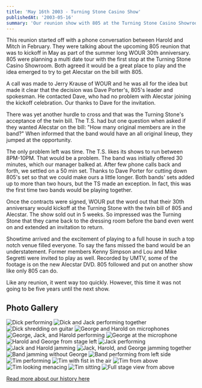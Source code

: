 ```yaml
---
title: 'May 16th 2003 - Turning Stone Casino Show'
publishedAt: '2003-05-16'
summary: 'Our reunion show with 805 at the Turning Stone Casino Showroom, celebrating WOUR\'s 30th anniversary.'
---
```


This reunion started off with a phone conversation between Harold and Mitch in February. They were talking about the upcoming 805 reunion that was to kickoff in May as part of the summer long WOUR 30th anniversary. 805 were planning a multi date tour with the first stop at the Turning Stone Casino Showroom. Both agreed it would be a great place to play and the idea emerged to try to get Alecstar on the bill with 805.

A call was made to Jerry Krause of WOUR and he was all for the idea but made it clear that the decision was Dave Porter's, 805's leader and spokesman. He contacted Dave, who had no problem with Alecstar joining the kickoff celebration. Our thanks to Dave for the invitation.

There was yet another hurdle to cross and that was the Turning Stone's acceptance of the twin bill. The T.S. had but one question when asked if they wanted Alecstar on the bill: "How many original members are in the band?" When informed that the band would have an all original lineup, they jumped at the opportunity.

The only problem left was time. The T.S. likes its shows to run between 8PM-10PM. That would be a problem. The band was initially offered 30 minutes, which our manager balked at. After few phone calls back and forth, we settled on a 50 min set. Thanks to Dave Porter for cutting down 805's set so that we could make ours a little longer. Both bands' sets added up to more than two hours, but the TS made an exception. In fact, this was the first time two bands would be playing together.

Once the contracts were signed, WOUR put the word out that their 30th anniversary would kickoff at the Turning Stone with the twin bill of 805 and Alecstar. The show sold out in 5 weeks. So impressed was the Turning Stone that they came back to the dressing room before the band even went on and extended an invitation to return.

Showtime arrived and the excitement of playing to a full house in such a top notch venue filled everyone. To say the fans missed the band would be an understatement. Former members Kenny Simpson and Lou and Mike Segretti were invited to play as well. Recorded by UMTV, some of the footage is on the new Alecstar DVD. 805 followed and put on another show like only 805 can do.

Like any reunion, it went way too quickly. However, this time it was not going to be five years until the next show.

## Photo Gallery

<div className="grid grid-cols-1 md:grid-cols-3 gap-4 my-8">
  <Image
    src="/images/gallery/Dick1.jpg"
    alt="Dick performing"
    width={200}
    height={133}
    className="rounded-lg"
  />
  <Image
    src="/images/gallery/DickAndJack3.jpg"
    alt="Dick and Jack performing together"
    width={200}
    height={133}
    className="rounded-lg"
  />
  <Image
    src="/images/gallery/DickShred.jpg"
    alt="Dick shredding on guitar"
    width={200}
    height={133}
    className="rounded-lg"
  />
  <Image
    src="/images/gallery/GeorgeHaroldOnMics.jpg"
    alt="George and Harold on microphones"
    width={200}
    height={133}
    className="rounded-lg"
  />
  <Image
    src="/images/gallery/GeorgeJackHarold.jpg"
    alt="George, Jack, and Harold performing"
    width={200}
    height={133}
    className="rounded-lg"
  />
  <Image
    src="/images/gallery/GeorgeMicStand.jpg"
    alt="George at the microphone"
    width={200}
    height={133}
    className="rounded-lg"
  />
  <Image
    src="/images/gallery/HaroldGeorgeFromLeft.jpg"
    alt="Harold and George from stage left"
    width={200}
    height={133}
    className="rounded-lg"
  />
  <Image
    src="/images/gallery/Jack2.jpg"
    alt="Jack performing"
    width={200}
    height={133}
    className="rounded-lg"
  />
  <Image
    src="/images/gallery/JackHaroldJammin.jpg"
    alt="Jack and Harold jamming"
    width={200}
    height={133}
    className="rounded-lg"
  />
  <Image
    src="/images/gallery/JackHarolGeorgeJammin.jpg"
    alt="Jack, Harold, and George jamming together"
    width={200}
    height={133}
    className="rounded-lg"
  />
  <Image
    src="/images/gallery/JamNoGeorge.jpg"
    alt="Band jamming without George"
    width={200}
    height={133}
    className="rounded-lg"
  />
  <Image
    src="/images/gallery/NoTimLeftSide.jpg"
    alt="Band performing from left side"
    width={200}
    height={133}
    className="rounded-lg"
  />
  <Image
    src="/images/gallery/Tim3.jpg"
    alt="Tim performing"
    width={200}
    height={133}
    className="rounded-lg"
  />
  <Image
    src="/images/gallery/TimFistInTheAir.jpg"
    alt="Tim with fist in the air"
    width={200}
    height={133}
    className="rounded-lg"
  />
  <Image
    src="/images/gallery/TimFromAbove.jpg"
    alt="Tim from above"
    width={200}
    height={133}
    className="rounded-lg"
  />
  <Image
    src="/images/gallery/TimMenacingcopy.jpg"
    alt="Tim looking menacing"
    width={200}
    height={133}
    className="rounded-lg"
  />
  <Image
    src="/images/gallery/TimSitting2.jpg"
    alt="Tim sitting"
    width={200}
    height={133}
    className="rounded-lg"
  />
  <Image
    src="/images/gallery/WholeStageHigh1.jpg"
    alt="Full stage view from above"
    width={200}
    height={133}
    className="rounded-lg"
  />
</div>

[Read more about our history here](/blog/history) 